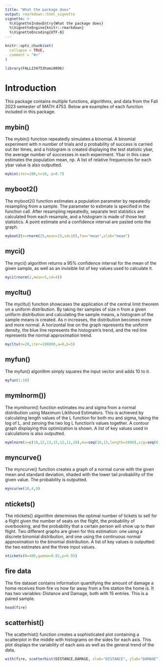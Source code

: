 ```yaml
---
title: "What the package does"
output: rmarkdown::html_vignette
vignette: >
  %\VignetteIndexEntry{What the package does}
  %\VignetteEngine{knitr::rmarkdown}
  %\VignetteEncoding{UTF-8}
---
```


```r
knitr::opts_chunk$set(
  collapse = TRUE,
  comment = "#>"
)
```

```r
library(FALL234753hami0096)
```

# Introduction

This package contains multiple functions, algorithms, and data from the Fall 2023 semester of MATH 4753. Below are examples of each function included in this package. 

## mybin()

The mybin() function repeatedly simulates a binomial. A binomial experiment with n number of trials and p probability of success is carried out iter times, and a histogram is created displaying the test statistic ybar, the average number of successes in each experiment. Ybar in this case estimates the population mean, np. A list of relative frequencies for each ybar value is also outputted. 

```r
mybin(iter=200,n=10, p=0.7)
```

## myboot2()

The myboot2() function estimates a population parameter by repeatedly resampling from a sample. The parameter to estimate is specified in the function call. After resampling repeatedly, separate test statistics are calculated from each resample, and a histogram is made of those test statistics. A point estimate and a confidence interval are pasted onto the graph. 

```r
myboot2(x=rnorm(25,mean=25,sd=10),fun="mean",xlab="mean")
```

## myci()

The myci() algorithm returns a 95% confidence interval for the mean of the given sample, as well as an invisible list of key values used to calculate it. 

```r
myci(rnorm(2,mean=5,sd=4))
```

## mycltu()

The mycltu() function showcases the application of the central limit theorem on a uniform distribution. By taking iter samples of size n from a given uniform distribution and calculating the sample means, a histogram of the sample means is created. As n increases, the distribution becomes more and more normal. A horizontal line on the graph represents the uniform density, the blue line represents the histogram's trend, and the red line represents the normal approximation trend. 

```r
mycltu(n=20,iter=100000,a=0,b=5)
```

## myfun()

The myfun() algorithm simply squares the input vector and adds 10 to it. 

```r
myfun(1:10)
```

## mymlnorm())

The mymlnorm() function estimates mu and sigma from a normal distribution using Maximum Liklihood Estimators. This is achieved by calculating length values of the L function for both mu and sigma, taking the log of L, and zeroing the two log L function's values together. A contour graph displaying this optimization is shown. A list of key values used in calculations is also outputted. 

```r
mymlnorm(x=c(10,12,13,15,12,11,10),mu=seq(10,15,length=1000),sig=seq(0.1,4,length=1000))
```

## myncurve()

The myncurve() function creates a graph of a normal curve with the given mean and standard deviation, shaded with the lower tail probability of the given value. The probability is outputted. 

```r
myncurve(10,4,9)
```

## ntickets()

The ntickets() algorithm determines the optimal number of tickets to sell for a flight given the number of seats on the flight, the probability of overbooking, and the probability that a certain person will show up to their flight. Two different graphs are given for this estimation: one using a discrete binomial distribution, and one using the continuous normal approximation to the binomial distribution. A list of key values is outputted: the two estimates and the three input values. 

```r
ntickets(N=400,gamma=0.02,p=0.95)
```

## fire data

The fire dataset contains information quantifying the amount of damage a home receives from fire vs how far away from a fire station the home is. It has two variables: Distance and Damage, both with 15 entries. This is a paired sample. 

```r
head(fire)
```


## scatterhist()

The scatterhist() function creates a sophisticated plot containing a scatterplot in the middle with histograms on the sides for each axis. This plot displays the variability of each axis as well as the general trend of the data. 

```r
with(fire, scatterhist(DISTANCE,DAMAGE, xlab="DISTANCE", ylab="DAMAGE"))
```
